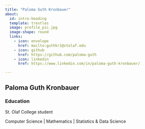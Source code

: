 ```yaml
---
title: "Paloma Guth Kronbauer"
about:
  id: intro-heading
  template: trestles
  image: profile_pic.jpg
  image-shape: round
  links:
    - icon: envelope
      href: mailto:guthkr1@stolaf.edu
    - icon: github
      href: https://github.com/paloma-guth
    - icon: linkedin
      href: https://www.linkedin.com/in/paloma-guth-kronbauer/

---
```


:::{#intro-heading}

## Paloma Guth Kronbauer



### Education

St. Olaf College student

  Computer Science |
  Mathematics |
  Statistics & Data Science
:::
